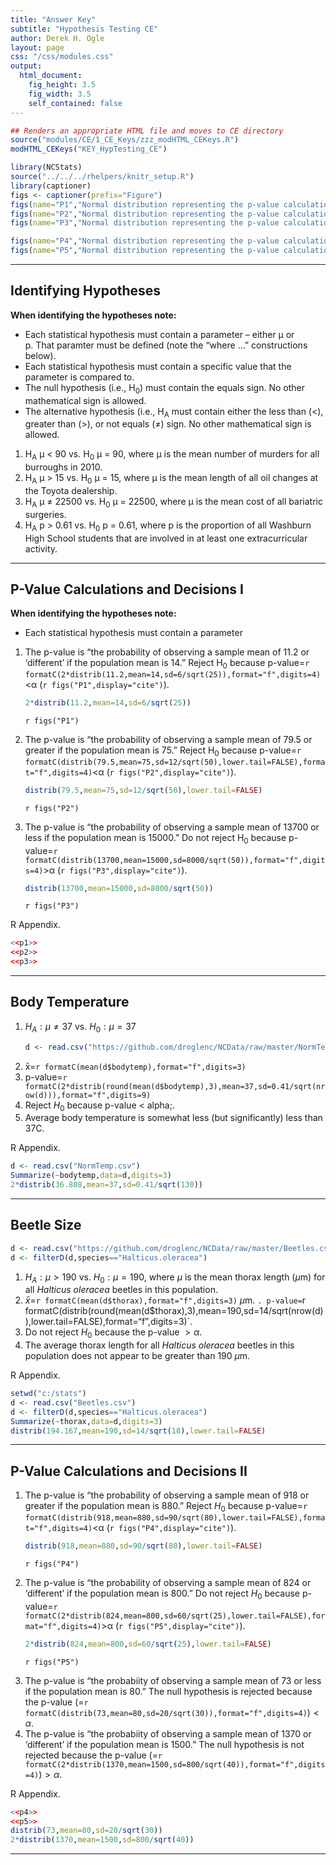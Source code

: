 ```yaml
---
title: "Answer Key"
subtitle: "Hypothesis Testing CE"
author: Derek H. Ogle
layout: page
css: "/css/modules.css"
output:
  html_document:
    fig_height: 3.5
    fig_width: 3.5
    self_contained: false
---
```


```r
## Renders an appropriate HTML file and moves to CE directory
source("modules/CE/1_CE_Keys/zzz_modHTML_CEKeys.R")
modHTML_CEKeys("KEY_HypTesting_CE")
```

```r
library(NCStats)
source("../../../rhelpers/knitr_setup.R")
library(captioner)
figs <- captioner(prefix="Figure")
figs(name="P1","Normal distribution representing the p-value calculation for the first example.")
figs(name="P2","Normal distribution representing the p-value calculation for the second example.")
figs(name="P3","Normal distribution representing the p-value calculation for the third example.")

figs(name="P4","Normal distribution representing the p-value calculation for the fourth example.")
figs(name="P5","Normal distribution representing the p-value calculation for the fifth example.")
```

----

## Identifying Hypotheses

<div class="alert alert-warning">
<strong>When identifying the hypotheses note:</strong> 
<ul>
  <li>Each statistical hypothesis must contain a parameter -- either &mu; or p. That paramter must be defined (note the "where ..." constructions below).</li>
  <li>Each statistical hypothesis must contain a specific value that the parameter is compared to.</li>
  <li>The null hypothesis (i.e., H<sub>0</sub>) must contain the equals sign. No other mathematical sign is allowed.</li>
  <li>The alternative hypothesis (i.e., H<sub>A</sub> must contain either the less than (<), greater than (>), or not equals (&ne;) sign. No other mathematical sign is allowed.</li>
</ul>
</div>

<ol>
<li>H<sub>A</sub> &mu; < 90 vs. H<sub>0</sub> &mu; = 90, where &mu; is the mean number of murders for all burroughs in 2010.</li>
<li>H<sub>A</sub> &mu; > 15 vs. H<sub>0</sub> &mu; = 15, where &mu; is the mean length of all oil changes at the Toyota dealership.</li>
<li>H<sub>A</sub> &mu; &ne; 22500 vs. H<sub>0</sub> &mu; = 22500, where &mu; is the mean cost of all bariatric surgeries.</li>
<li>H<sub>A</sub> p > 0.61 vs. H<sub>0</sub> p = 0.61, where p is the proportion of all Washburn High School students that are involved in at least one extracurricular activity.</li>
</ol>

----

## P-Value Calculations and Decisions I

<div class="alert alert-warning">
<strong>When identifying the hypotheses note:</strong> 
<ul>
<li>Each statistical hypothesis must contain a parameter</li>
</ul>
</div>

<ol>
<li>The p-value is "the probability of observing a sample mean of 11.2 or 'different' if the population mean is 14." Reject H<sub>0</sub> because p-value=`r formatC(2*distrib(11.2,mean=14,sd=6/sqrt(25)),format="f",digits=4)`<&alpha; (`r figs("P1",display="cite")`).</li>
```r
2*distrib(11.2,mean=14,sd=6/sqrt(25))
```

`r figs("P1")`

<li>The p-value is "the probability of observing a sample mean of 79.5 or greater if the population mean is 75." Reject H<sub>0</sub> because p-value=`r formatC(distrib(79.5,mean=75,sd=12/sqrt(50),lower.tail=FALSE),format="f",digits=4)`<&alpha; (`r figs("P2",display="cite")`).</li>
```r
distrib(79.5,mean=75,sd=12/sqrt(50),lower.tail=FALSE)
```

`r figs("P2")`

<li>The p-value is "the probability of observing a sample mean of 13700 or less if the population mean is 15000." Do not reject H<sub>0</sub> because p-value=`r formatC(distrib(13700,mean=15000,sd=8000/sqrt(50)),format="f",digits=4)`>&alpha; (`r figs("P3",display="cite")`).</li>

```r
distrib(13700,mean=15000,sd=8000/sqrt(50))
```

`r figs("P3")`

</ol>

R Appendix.
```r
<<p1>>
<<p2>>
<<p3>>
```

----

## Body Temperature
<ol>
<li>$H_{A}: \mu \neq 37$ vs. $H_{0}: \mu = 37$</li>
```r
d <- read.csv("https://github.com/droglenc/NCData/raw/master/NormTemp.csv")
```

<li>x&#772;=`r formatC(mean(d$bodytemp),format="f",digits=3)`</li>
<li>p-value=`r formatC(2*distrib(round(mean(d$bodytemp),3),mean=37,sd=0.41/sqrt(nrow(d))),format="f",digits=9)`</li>
<li>Reject $H_{0}$ because p-value < alpha;.</li>
<li>Average body temperature is somewhat less (but significantly) less than 37C.</li>
</ol>

R Appendix.
```r
d <- read.csv("NormTemp.csv")
Summarize(~bodytemp,data=d,digits=3)
2*distrib(36.808,mean=37,sd=0.41/sqrt(130))
```

----

## Beetle Size
```r
d <- read.csv("https://github.com/droglenc/NCData/raw/master/Beetles.csv")
d <- filterD(d,species=="Halticus.oleracea")
```

1. $H_{A}: \mu > 190$ vs. $H_{0}: \mu = 190$, where $\mu$ is the mean thorax length ($\mu$m) for all *Halticus oleracea* beetles in this population.
1. $\bar{x}$=`r formatC(mean(d$thorax),format="f",digits=3)` $\mu$m.
`. p-value=`r formatC(distrib(round(mean(d$thorax),3),mean=190,sd=14/sqrt(nrow(d)),lower.tail=FALSE),format="f",digits=3)`.
1. Do not reject $H_{0}$ because the p-value $> \alpha$.
1. The average thorax length for all *Halticus oleracea* beetles in this population does not appear to be greater than 190 $\mu$m.

R Appendix.
```r
setwd("c:/stats")
d <- read.csv("Beetles.csv")
d <- filterD(d,species=="Halticus.oleracea")
Summarize(~thorax,data=d,digits=3)
distrib(194.167,mean=190,sd=14/sqrt(18),lower.tail=FALSE)
```

----

## P-Value Calculations and Decisions II

<ol>
<li>The p-value is "the probability of observing a sample mean of 918 or greater if the population mean is 880." Reject $H_{0}$ because p-value=`r formatC(distrib(918,mean=880,sd=90/sqrt(80),lower.tail=FALSE),format="f",digits=4)`<&alpha; (`r figs("P4",display="cite")`).</li>

```r
distrib(918,mean=880,sd=90/sqrt(80),lower.tail=FALSE)
```

`r figs("P4")`

<li>The p-value is "the probability of observing a sample mean of 824 or 'different' if the population mean is 800." Do not reject $H_{0}$ because p-value=`r formatC(2*distrib(824,mean=800,sd=60/sqrt(25),lower.tail=FALSE),format="f",digits=4)`>&alpha; (`r figs("P5",display="cite")`).</li>

```r
2*distrib(824,mean=800,sd=60/sqrt(25),lower.tail=FALSE)
```

`r figs("P5")`

<li>The p-value is "the probabiity of observing a sample mean of 73 or less if the population mean is 80." The null hypothesis is rejected because the p-value (=`r formatC(distrib(73,mean=80,sd=20/sqrt(30)),format="f",digits=4)`)$<\alpha$.</li>
<li>The p-value is "the probabiity of observing a sample mean of 1370 or 'different' if the population mean is 1500." The null hypothesis is not rejected because the p-value (=`r formatC(2*distrib(1370,mean=1500,sd=800/sqrt(40)),format="f",digits=4)`)$>\alpha$.
</ol>

R Appendix.
```r
<<p4>>
<<p5>>
distrib(73,mean=80,sd=20/sqrt(30))
2*distrib(1370,mean=1500,sd=800/sqrt(40))
```
----
